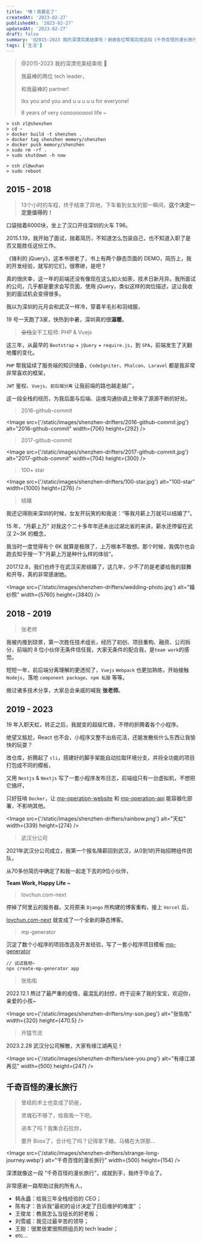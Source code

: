 ```yaml
---
title: '嘿！我要走了'
createdAt: '2023-02-27'
publishedAt: '2023-02-27'
updatedAt: '2023-02-27'
draft: false
summary: '@2015-2023 我的深漂完美结束啦！谢谢各位帮我完成这段《千奇百怪的漫长旅行》。'
tags: ['生活']
---
```


> @2015-2023 我的深漂完美结束啦 :tada:
>
> 我最棒的两位 tech leader，
>
> 和我最棒的 partner!
>
> tks you and you and u u u u u for everyone!
>
> 8 years of very coooooooool life ~

```shell:rebot
> ssh zl@shenzhen
> cd ~
> docker build -t shenzhen .
> docker tag shenzhen memory/shenzhen
> docker push memory/shenzhen
> sudo rm -rf .
> sudo shutdown -h now

> ssh zl@wuhan
> sudo reboot
```

## 2015 - 2018

> 13个小时的车程，终于结束了异地，下车看到女友的那一瞬间，**这个决定一定是值得的！**

口袋揣着6000块，坐上了汉口开往深圳的火车 T96。

2015.1.19，我开始了面试，揣着简历，不知道怎么包装自己，也不知道入职了是否又能胜任这份工作。

《锋利的 jQuery》，这本书很老了，书上有两个静态页面的 DEMO，简历上，我的开发经验，就写的它们，很寒碜，是吧？

真的很庆幸，这一年的前端还没有像现在这么如火如荼，技术日新月异。我所面试的公司，几乎都是要求会写页面，使用 jQuery，类似这样的岗位描述，这让我收到的面试机会变得很多。

我以为深圳的元月会和武汉一样冷，穿着羊毛衫和羽绒服，

19 号一天跑了3家，快热到中暑，深圳真的很**温暖**。

> ~~全栈~~全干工程师: PHP & Vuejs

这三年，从最早的 `Bootstrap` + `jQuery` + `require.js`，到 `SPA`，前端发生了天翻地覆的变化。

`PHP` 帮我延续了服务端的知识储备，`CodeIgniter`、`Phalcon`、`Laravel` 都是我非常非常喜欢的框架，

`JWT` 鉴权、`Vuejs`、`前后端分离` 让我前端的路也越走越广。

这一段全栈的经历，为我后面与后端、运维沟通协调上带来了源源不断的好处。

> 2016-github-commit

<Image src={'/static/images/shenzhen-drifters/2016-github-commit.jpg'} alt="2016-github-commit" width={706} height={292} />

> 2017-github-commit

<Image src={'/static/images/shenzhen-drifters/2017-github-commit.jpg'} alt="2017-github-commit" width={704} height={300} />

> 100+ star

<Image src={'/static/images/shenzhen-drifters/100-star.jpg'} alt="100-star" width={1000} height={276} />

> 结婚

我还记得刚来深圳的时候，女友开玩笑的和我说：“等我月薪上万就可以结婚了”。

15 年，“月薪上万” 对我这个二十多年年还未出过湖北省的来讲，薪水还停留在武汉 2~3K 的概念，

我当时一度觉得有个 6K 就算是极限了，上万根本不敢想。那个时候，我偶尔也会跑去知乎搜一下“月薪上万是种什么样的体验”。

2017.12.8，我们也终于在武汉买房结婚了，这几年，少不了的是老婆给我的鼓舞和开导，真的非常感谢她。

<Image src={'/static/images/shenzhen-drifters/wedding-photo.jpg'} alt="婚纱照" width={5760} height={3840} />

## 2018 - 2019

> 张老师

我被内推到琼景，第一次胜任技术组长，经历了初创、项目重构、融资、公司拆分，前端的 8 位小伙伴无条件信任我，大家无条件的配合我，是`team work`的感觉。

短短一年，前后端分离理解的更透彻了，`Vuejs` `Webpack` 也更加熟练，开始接触 `Nodejs`，落地 `component package`、`npm 私服` 等等。

做过诸多技术分享，大家总会亲戚的喊我 **张老师**。

## 2019 - 2023

19 年入职天虹，转正之后，我就变的超级忙碌，不停的折腾着各个小程序。

绝望又尴尬，React 也不会，小程序又整不出些花活，还能发散些什么东西让我愉快的玩耍？

改仓库，折腾起了 `cli`，搭建好的脚手架能自动拉取环境分支，并将全功能的项目打包成不同的模板，

又用 `Nestjs` & `Nextjs` 写了一套小程序发布日志，前端组只有一台虚拟机，不想把它搞坏，

只好狂啃 `Docker`，让 [mp-operation-website](https://github.com/PassionZale/mp-operation-website) 和 [mp-operation-api](https://github.com/PassionZale/mp-operation-api) 能容器化部署，不影响其他。

<Image src={'/static/images/shenzhen-drifters/rainbow.png'} alt="天虹" width={339} height={274} />

> 武汉分公司

2021年武汉分公司成立，我第一个报名降薪回到武汉，从0到1的开始招聘组件团队，

从70多份简历中确定了和我一起走下去的9位小伙伴，

**Team Work, Happy Life ~**

> lovchun.com-next

停掉了阿里云的服务器，又将原来 `Django` 所构建的博客重构，接上 `Vercel` 后，

[lovchun.com-next](https://github.com/PassionZale/lovchun.com-next) 就变成了一个全新的静态博客。

> mp-generator

沉淀了数个小程序的项目改造及开发经验，写了一套小程序项目模板 [mp-generator](https://github.com/PassionZale/mp-generator)

```shell
// 试试我吧~
npx create-mp-generator app
```

> 张佑佑

2022.12.1 熬过了最严重的疫情，最混乱的封控，终于迎来了我的宝宝，欢迎你，亲爱的小孩~

<Image src={'/static/images/shenzhen-drifters/my-son.jpeg'} alt="张佑佑" width={320} height={470.5} />

> 开猿节流

2023.2.28 武汉分公司解散，大家有缘江湖再见！

<Image src={'/static/images/shenzhen-drifters/see-you.png'} alt="有缘江湖再见" width={500} height={247} />

## 千奇百怪的漫长旅行

> 曾经的术士也变成了奶爸，
>
> 灵魂石不够了，给我吸一下吧，
>
> 进本了吗？我集合石拉你，
>
> 要开 Boss了，合计吃了吗？记得拿下糖，马桶在大饼那...

<Image src={'/static/images/shenzhen-drifters/strange-long-journey.webp'} alt="千奇百怪的漫长旅行" width={500} height={154} />

深漂就像这一段 “千奇百怪的漫长旅行”，成就到手，我终于毕业了。

非常感谢一路帮助过我的所有人，

- 韩永矗：给我三年全栈经验的 CEO；
- 陈有才：告诉我“最初的设计决定了日后维护的难度” ；
- 王俊龙：教我怎么当组长的好老板；
- 刘雪威：我见过最辛苦的领导；
- 王刚：很累很累很照顾组员的 tech leader；
- etc...